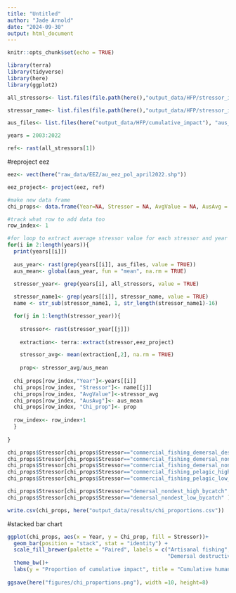 ```yaml
---
title: "Untitled"
author: "Jade Arnold"
date: "2024-09-30"
output: html_document
---
```


```r
knitr::opts_chunk$set(echo = TRUE)
```

```r
library(terra)
library(tidyverse)
library(here)
library(ggplot2)
```


```r
all_stressors<- list.files(file.path(here(),"output_data/HFP/stressor_impacts"), full.names = TRUE)

stressor_name<- list.files(file.path(here(),"output_data/HFP/stressor_impacts"), full.names = FALSE)

aus_files<- list.files(here("output_data/HFP/cumulative_impact"), "aus_chi", full.names = TRUE)

years = 2003:2022

ref<- rast(all_stressors[1])
```

#reproject eez 
```r
eez<- vect(here("raw_data/EEZ/au_eez_pol_april2022.shp"))

eez_project<- project(eez, ref)
```


```r
#make new data frame 
chi_props<- data.frame(Year=NA, Stressor = NA, AvgValue = NA, AusAvg = NA, Chi_prop = NA)

#track what row to add data too 
row_index<- 1 

#for loop to extract average stressor value for each stressor and year 
for(i in 2:length(years)){
  print(years[[i]])
  
  aus_year<- rast(grep(years[[i]], aus_files, value = TRUE))
  aus_mean<- global(aus_year, fun = "mean", na.rm = TRUE)
  
  stressor_year<- grep(years[i], all_stressors, value = TRUE)

  stressor_name1<- grep(years[[i]], stressor_name, value = TRUE)
  name <- str_sub(stressor_name1, 1, str_length(stressor_name1)-16)

  for(j in 1:length(stressor_year)){
    
    stressor<- rast(stressor_year[[j]])
      
    extraction<- terra::extract(stressor,eez_project)

    stressor_avg<- mean(extraction[,2], na.rm = TRUE)
    
    prop<- stressor_avg/aus_mean
    
  chi_props[row_index,"Year"]<-years[[i]]
  chi_props[row_index, "Stressor"]<- name[[j]]
  chi_props[row_index, "AvgValue"]<-stressor_avg
  chi_props[row_index, "AusAvg"]<- aus_mean
  chi_props[row_index, "Chi_prop"]<- prop
  
  row_index<- row_index+1
  }
  
}

chi_props$Stressor[chi_props$Stressor=="commercial_fishing_demersal_destructive"] <- "demersal_destructive"
chi_props$Stressor[chi_props$Stressor=="commercial_fishing_demersal_nondestructive_high_bycatch"] <- "demersal_nondestructive_high_bycatch"
chi_props$Stressor[chi_props$Stressor=="commercial_fishing_demersal_nondestructive_low_bycatch"] <- "demersal_nondestructive_low_bycatch"
chi_props$Stressor[chi_props$Stressor=="commercial_fishing_pelagic_high_bycatch" ] <- "pelagic_high_bycatch"
chi_props$Stressor[chi_props$Stressor=="commercial_fishing_pelagic_low_bycatch" ] <- "pelagic_low_bycatch"

chi_props$Stressor[chi_props$Stressor=="demersal_nondest_high_bycatch" ] <- "demersal_nondestructive_high_bycatch"
chi_props$Stressor[chi_props$Stressor=="demersal_nondest_low_bycatch" ] <- "demersal_nondestructive_low_bycatch"

write.csv(chi_props, here("output_data/results/chi_proportions.csv"))

```

#stacked bar chart
```r

ggplot(chi_props, aes(x = Year, y = Chi_prop, fill = Stressor))+
  geom_bar(position = "stack", stat = "identity") +
  scale_fill_brewer(palette = "Paired", labels = c("Artisanal fishing", 
                                                   "Demersal destructive", "Demersal non-destructive - high by-catch", "Demersal non-destructive - low by-catch","Pelagic - high by-catch", "Pelagic - low by-catch", "Shipping"))+
  theme_bw()+
  labs(y = "Proportion of cumulative impact", title = "Cumulative human impact stressor breakdown")
 
ggsave(here("figures/chi_proportions.png"), width =10, height=8)
```

